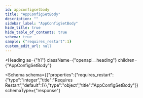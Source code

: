 ```yaml
---
id: appconfigsetbody
title: "AppConfigSetBody"
description: ""
sidebar_label: "AppConfigSetBody"
hide_title: true
hide_table_of_contents: true
schema: true
sample: {"requires_restart":1}
custom_edit_url: null
---
```



<Heading
  as={"h1"}
  className={"openapi__heading"}
  children={"AppConfigSetBody"}
>
</Heading>





<Schema
  schema={{"properties":{"requires_restart":{"type":"integer","title":"Requires Restart","default":1}},"type":"object","title":"AppConfigSetBody"}}
  schemaType={"response"}
>
  
</Schema>
            